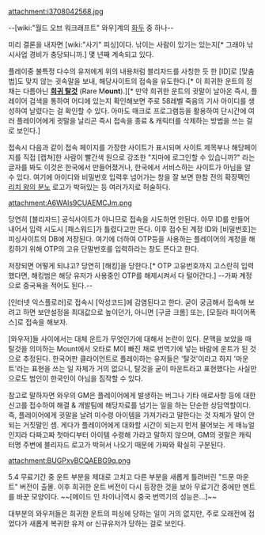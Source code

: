 attachment:i3708042568.jpg

--[wiki:"월드 오브 워크래프트" 와우]계의 [[화두]] 중 하나--

미리 결론을 내자면 [wiki:"사기" 피싱]이다. 낚이는 사람이 있기는 있는지[* 그래야 낚시사업 경비가 충당되니까.] 몇 년째 계속되고 있다.

플레이중 불특정 다수의 유저에게 위의 내용처럼 블리자드를 사칭한 듯 한 [ID]로 [맞춤법]도 맞지 않는 귓속말을 보내, 해당사이트의 접속을 유도한다.[* 이 희귀한 운트의 정채는 다름아닌 '''[[희귀 탈것]]''' (Rare M'''ount''').][* 만약 희귀한 운트의 귓말이 날아온 즉시, 플레이어 검색을 통하여 어디에 있는지 확인해보면 주로 58레벨 죽음의 기사 아이디를 생성하여 날렸다는 걸 확인할 수 있다. 아마도 매크로 프로그램등을 활용하여 단시간에 여러 플레이어에게 귓말을 날리곤 즉시 접속을 종료 & 캐릭터를 삭제하는 방법을 쓰는 걸로 보인다.]

접속시 다음과 같이 접속 페이지를 가장한 사이트가 표시되며 사이트 제목부나 해당페이지를 직접 [캡쳐]한 사람이 빨간색 원으로 강조한 "지마에 로그인할 수 있습니까?" 라는 글자를 봐도 이것은 한국에서 만들어졌거나, 한국에서 서비스하는 사이트가 아님을 알 수 있다. 여기에 아이디와 비밀번호 입력후 넘어가는 창을 잘 보면 한참 전의 확장팩인 [[리치 왕의 분노]] 로고가 박혀있는 등 여러가지로 허술하다.

attachment:A6WAls9CUAEMCJm.png

당연히 [블리자드] 공식사이트가 아니므로 접속을 시도하면 안된다. 아무 ID를 만들어 내어서 입력 시도시 [패스워드]가 틀렸다고만 뜬다. 이후 접수된 계정 ID와 [비밀번호]는 피싱사이트의 DB에 저장된다. 여기에 더하여 OTP등을 사용하는 플레이어의 계정을 해킹하기 위해 OTP의 고유 단말번호를 입력하라는 창도 뜬다고 한다.

저장되면 어떻게 되냐고? 당연히 [해킹]을 당한다.[* OTP 고유번호까지 고스란히 입력했다면, 해킹범은 해당 유저가 사용중인 OTP를 해제시켜서 다 털어간다.] --가짜 계정으로 중국욕을 적어도 된다.--

[인터넷 익스플로러]로 접속시 [악성코드]에 감염된다고 한다. 굳이 궁금해서 접속해 보려고 하면 보안설정을 최대값으로 높이던가, 아니면 [구글 크롬] 또는, [모질라 파이어폭스]로 접속을 해보자.

[와우저]들 사이에서는 대체 운트가 무엇인가에 대해서 논란이 있다. 문맥을 보았을 때 탈것을 의미하는 Mount에서 오타로 M이 빠진 채로 번역기에 넣는 바람에 운트가 된 것으로 추정된다. 한국어판 클라이언트로 플레이하는 유저들은 '탈것'이라고 하지 '마운트'라는 표현을 쓰는 일 자체가 거의 없으니, 탈것을 굳이 마운트라고 표현했다는 사실만으로도 범인이 한국인이 아님을 짐작할 수 있다.

참고로 말하자면 와우의 GM은 플레이어에게 발생하는 버그나 기타 애로사항 등에 대한 신고를 접수하여 해결 & 개발팀에 해당자료를 넘기는 일을 하는 단순한 상담역할이다. 즉, 플레이어에게 귓말을 날려 미수령 아이템을 가져가라고 말한다는 것 자체가 말이 안되는 거짓말인 셈. 게다가 플레이어에게 대화할 시간이 되는지 먼저 물어보는 게 매뉴얼인지라 다짜고짜 첫마디부터 아이템 수령해 가라고 말하지 않으며, GM의 귓말은 캐릭터명 주변에 블리자드 로고가 박혀서 나오기 때문에 가짜와 확실히 구분된다.

attachment:BUGPxvBCQAEBG9q.png

5.4 무료기간 중 운트 부분을 제대로 고치고 다른 부분을 새롭게 틀려버린 "드문 마운트" 버전이 출몰. 이후 희귀한 운트 버전이 다시 등장한 것을 보아 무료기간 중에만 멘트를 바꾼 모양이다. ~~[메이드 인 차이나|역시 중국 번역기의 성능은...]~~

대부분의 와우저들은 희귀한 운트의 피싱에 당하는 일이 거의 없지만, 주로 오래전에 접었다가 새롭게 복귀한 유저 or 신규유저가 당하는 걸로 보인다.
